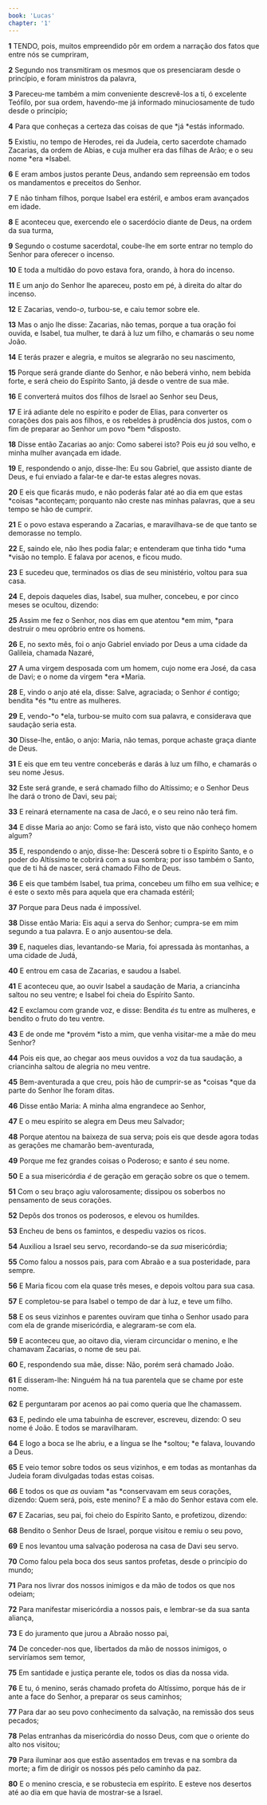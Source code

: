 ```yaml
---
book: 'Lucas'
chapter: '1'
---
```


**1** TENDO, pois, muitos empreendido pôr em ordem a narração dos fatos que entre nós se cumpriram,

**2** Segundo nos transmitiram os mesmos que os presenciaram desde o princípio, e foram ministros da palavra,

**3** Pareceu-me também a mim conveniente descrevê-los a ti, ó excelente Teófilo, por sua ordem, havendo-me já informado minuciosamente de tudo desde o princípio;

**4** Para que conheças a certeza das coisas de que *já *estás informado.

**5** Existiu, no tempo de Herodes, rei da Judeia, certo sacerdote chamado Zacarias, da ordem de Abias, e cuja mulher era das filhas de Arão; e o seu nome *era *Isabel.

**6** E eram ambos justos perante Deus, andando sem repreensão em todos os mandamentos e preceitos do Senhor.

**7** E não tinham filhos, porque Isabel era estéril, e ambos eram avançados em idade.

**8** E aconteceu que, exercendo ele o sacerdócio diante de Deus, na ordem da sua turma,

**9** Segundo o costume sacerdotal, coube-lhe em sorte entrar no templo do Senhor para oferecer o incenso.

**10** E toda a multidão do povo estava fora, orando, à hora do incenso.

**11** E um anjo do Senhor lhe apareceu, posto em pé, à direita do altar do incenso.

**12** E Zacarias, vendo-_o_, turbou-se, e caiu temor sobre ele.

**13** Mas o anjo lhe disse: Zacarias, não temas, porque a tua oração foi ouvida, e Isabel, tua mulher, te dará à luz um filho, e chamarás o seu nome João.

**14** E terás prazer e alegria, e muitos se alegrarão no seu nascimento,

**15** Porque será grande diante do Senhor, e não beberá vinho, nem bebida forte, e será cheio do Espírito Santo, já desde o ventre de sua mãe.

**16** E converterá muitos dos filhos de Israel ao Senhor seu Deus,

**17** E irá adiante dele no espírito e poder de Elias, para converter os corações dos pais aos filhos, e os rebeldes à prudência dos justos, com o fim de preparar ao Senhor um povo *bem *disposto.

**18** Disse então Zacarias ao anjo: Como saberei isto? Pois eu _já_ sou velho, e minha mulher avançada em idade.

**19** E, respondendo o anjo, disse-lhe: Eu sou Gabriel, que assisto diante de Deus, e fui enviado a falar-te e dar-te estas alegres novas.

**20** E eis que ficarás mudo, e não poderás falar até ao dia em que estas *coisas *aconteçam; porquanto não creste nas minhas palavras, que a seu tempo se hão de cumprir.

**21** E o povo estava esperando a Zacarias, e maravilhava-se de que tanto se demorasse no templo.

**22** E, saindo ele, não lhes podia falar; e entenderam que tinha tido *uma *visão no templo. E falava por acenos, e ficou mudo.

**23** E sucedeu que, terminados os dias de seu ministério, voltou para sua casa.

**24** E, depois daqueles dias, Isabel, sua mulher, concebeu, e por cinco meses se ocultou, dizendo:

**25** Assim me fez o Senhor, nos dias em que atentou *em mim, *para destruir o meu opróbrio entre os homens.

**26** E, no sexto mês, foi o anjo Gabriel enviado por Deus a uma cidade da Galileia, chamada Nazaré,

**27** A uma virgem desposada com um homem, cujo nome era José, da casa de Davi; e o nome da virgem *era *Maria.

**28** E, vindo o anjo até ela, disse: Salve, agraciada; o Senhor _é_ contigo; bendita *és *tu entre as mulheres.

**29** E, vendo-*o *ela, turbou-se muito com sua palavra, e considerava que saudação seria esta.

**30** Disse-lhe, então, o anjo: Maria, não temas, porque achaste graça diante de Deus.

**31** E eis que em teu ventre conceberás e darás à luz um filho, e chamarás o seu nome Jesus.

**32** Este será grande, e será chamado filho do Altíssimo; e o Senhor Deus lhe dará o trono de Davi, seu pai;

**33** E reinará eternamente na casa de Jacó, e o seu reino não terá fim.

**34** E disse Maria ao anjo: Como se fará isto, visto que não conheço homem algum?

**35** E, respondendo o anjo, disse-lhe: Descerá sobre ti o Espírito Santo, e o poder do Altíssimo te cobrirá com a sua sombra; por isso também o Santo, que de ti há de nascer, será chamado Filho de Deus.

**36** E eis que também Isabel, tua prima, concebeu um filho em sua velhice; e é este o sexto mês para aquela que era chamada estéril;

**37** Porque para Deus nada é impossível.

**38** Disse então Maria: Eis aqui a serva do Senhor; cumpra-se em mim segundo a tua palavra. E o anjo ausentou-se dela.

**39** E, naqueles dias, levantando-se Maria, foi apressada às montanhas, a uma cidade de Judá,

**40** E entrou em casa de Zacarias, e saudou a Isabel.

**41** E aconteceu que, ao ouvir Isabel a saudação de Maria, a criancinha saltou no seu ventre; e Isabel foi cheia do Espírito Santo.

**42** E exclamou com grande voz, e disse: Bendita _és_ tu entre as mulheres, e bendito o fruto do teu ventre.

**43** E de onde me *provém *isto a mim, que venha visitar-me a mãe do meu Senhor?

**44** Pois eis que, ao chegar aos meus ouvidos a voz da tua saudação, a criancinha saltou de alegria no meu ventre.

**45** Bem-aventurada a que creu, pois hão de cumprir-se as *coisas *que da parte do Senhor lhe foram ditas.

**46** Disse então Maria: A minha alma engrandece ao Senhor,

**47** E o meu espírito se alegra em Deus meu Salvador;

**48** Porque atentou na baixeza de sua serva; pois eis que desde agora todas as gerações me chamarão bem-aventurada,

**49** Porque me fez grandes coisas o Poderoso; e santo _é_ seu nome.

**50** E a sua misericórdia _é_ de geração em geração sobre os que o temem.

**51** Com o seu braço agiu valorosamente; dissipou os soberbos no pensamento de seus corações.

**52** Depôs dos tronos os poderosos, e elevou os humildes.

**53** Encheu de bens os famintos, e despediu vazios os ricos.

**54** Auxiliou a Israel seu servo, recordando-se da _sua_ misericórdia;

**55** Como falou a nossos pais, para com Abraão e a sua posteridade, para sempre.

**56** E Maria ficou com ela quase três meses, e depois voltou para sua casa.

**57** E completou-se para Isabel o tempo de dar à luz, e teve um filho.

**58** E os seus vizinhos e parentes ouviram que tinha o Senhor usado para com ela de grande misericórdia, e alegraram-se com ela.

**59** E aconteceu que, ao oitavo dia, vieram circuncidar o menino, e lhe chamavam Zacarias, o nome de seu pai.

**60** E, respondendo sua mãe, disse: Não, porém será chamado João.

**61** E disseram-lhe: Ninguém há na tua parentela que se chame por este nome.

**62** E perguntaram por acenos ao pai como queria que lhe chamassem.

**63** E, pedindo ele uma tabuinha de escrever, escreveu, dizendo: O seu nome é João. E todos se maravilharam.

**64** E logo a boca se lhe abriu, e a língua se lhe *soltou; *e falava, louvando a Deus.

**65** E veio temor sobre todos os seus vizinhos, e em todas as montanhas da Judeia foram divulgadas todas estas coisas.

**66** E todos os que _as_ ouviam *as *conservavam em seus corações, dizendo: Quem será, pois, este menino? E a mão do Senhor estava com ele.

**67** E Zacarias, seu pai, foi cheio do Espírito Santo, e profetizou, dizendo:

**68** Bendito o Senhor Deus de Israel, porque visitou e remiu o seu povo,

**69** E nos levantou uma salvação poderosa na casa de Davi seu servo.

**70** Como falou pela boca dos seus santos profetas, desde o princípio do mundo;

**71** Para nos livrar dos nossos inimigos e da mão de todos os que nos odeiam;

**72** Para manifestar misericórdia a nossos pais, e lembrar-se da sua santa aliança,

**73** E do juramento que jurou a Abraão nosso pai,

**74** De conceder-nos que, libertados da mão de nossos inimigos, o serviríamos sem temor,

**75** Em santidade e justiça perante ele, todos os dias da nossa vida.

**76** E tu, ó menino, serás chamado profeta do Altíssimo, porque hás de ir ante a face do Senhor, a preparar os seus caminhos;

**77** Para dar ao seu povo conhecimento da salvação, na remissão dos seus pecados;

**78** Pelas entranhas da misericórdia do nosso Deus, com que o oriente do alto nos visitou;

**79** Para iluminar aos que estão assentados em trevas e na sombra da morte; a fim de dirigir os nossos pés pelo caminho da paz.

**80** E o menino crescia, e se robustecia em espírito. E esteve nos desertos até ao dia em que havia de mostrar-se a Israel.
